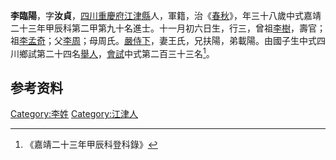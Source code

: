 {{明清人物信息框
| 姓名 = 李臨陽
| 原名 =
| 圖片名稱= 
| 圖片大小 =
| 圖片說明 = 
| 最高職務 =
| 國家 = 大明 
| 爵位 =
| 籍貫 = [[四川|四川]][[重慶府|重慶府]][[江津縣|江津縣]]
| 族裔 = 
| 字號 = 
| 諡號 =
| 出生日期 = 十一月初六日
| 出生地點 = 
| 逝世日期 = 卒年不詳 
| 逝世地點 =
| 墓葬 =
| 配偶 = 王氏
| 親屬 = 曾祖[[李樹|李樹]]，祖[[李孟奇|李孟奇]]，父[[李周|李周]]，母周氏
| 出身 =
* 嘉靖二十三年甲辰科進士出身
| 經歷 =
| 著作 = 
}}
'''李臨陽'''{{BD|1507年||？年||}}，字'''汝貞'''，[[四川|四川]][[重慶府|重慶府]][[江津縣|江津縣]]人，軍籍，治《[[春秋|春秋]]》，年三十八歲中式嘉靖二十三年甲辰科第二甲第九十名進士。十一月初六日生，行三，曾祖[[李樹|李樹]]，壽官；祖[[李孟奇|李孟奇]]；父[[李周|李周]]；母周氏。[[嚴侍下|嚴侍下]]，妻王氏，兄扶陽，弟載陽。由國子生中式四川鄉試第二十四名[[舉人|舉人]]，[[會試|會試]]中式第二百三十三名<ref>《嘉靖二十三年甲辰科登科錄》</ref>。

== 参考资料 ==
{{reflist}}

{{嘉靖二十三年甲辰科殿试金榜}}

{{Authority control}}
{{DEFAULTSORT:L}}
[[Category:李姓|Category:李姓]]
[[Category:江津人|Category:江津人]]


{{明朝人物小作品}}